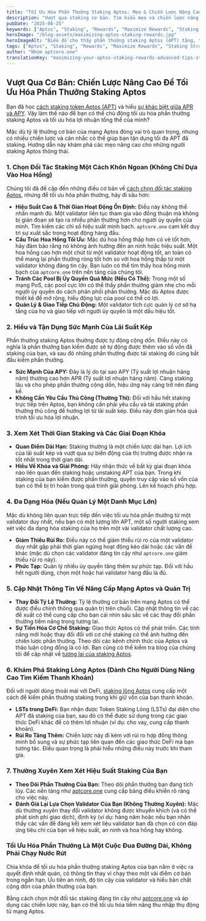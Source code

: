 ```yaml
---
title: "Tối Ưu Hóa Phần Thưởng Staking Aptos: Mẹo & Chiến Lược Nâng Cao"
description: "Vượt qua staking cơ bản. Tìm hiểu mẹo và chiến lược nâng cao để tối ưu hóa phần thưởng staking Aptos (APT), tối ưu hóa lợi nhuận và đưa ra quyết định thông minh với APT được ủy quyền của bạn."
pubDate: "2025-08-25"
keywords: ["Aptos", "Staking", "Rewards", "Maximize Rewards", "Staking Strategy", "APT", "Crypto Yield", "aptcore.one"]
heroImage: "/blog-assets/maximizing-aptos-staking-rewards.jpg"
heroImageAlt: "Biểu đồ cho thấy phần thưởng staking Aptos (APT) tăng, tượng trưng cho tối ưu hóa và chiến lược"
tags: ["Aptos", "Staking", "Rewards", "Maximize Rewards", "Staking Strategy", "APT", "Crypto Yield", "aptcore.one"]
author: "Nhóm aptcore.one"
translationKey: "maximizing-your-aptos-staking-rewards-advanced-tips-strategies"
---
```


## Vượt Qua Cơ Bản: Chiến Lược Nâng Cao Để Tối Ưu Hóa Phần Thưởng Staking Aptos

Bạn đã học [cách staking token Aptos (APT)](/blog/vi/huong-dan-cho-nguoi-moi-bat-dau-ve-staking-aptos-apt-tren-aptcore-one) và hiểu [sự khác biệt giữa APR và APY](/blog/vi/phan-thuong-staking-aptos-giai-thich-apr-va-apy-va-cach-aptcore-one-hien-thi-chung). Vậy làm thế nào để bạn có thể chủ động tối ưu hóa phần thưởng staking Aptos và tối ưu hóa lợi nhuận tổng thể của mình?

Mặc dù tỷ lệ thưởng cơ bản của mạng Aptos đóng vai trò quan trọng, nhưng có nhiều chiến lược và cân nhắc có thể giúp bạn tận dụng tối đa APT đã staking. Hướng dẫn này khám phá các mẹo nâng cao cho những người staking Aptos thông thái.

### 1. Chọn Đối Tác Staking Một Cách Khôn Ngoan (Không Chỉ Dựa Vào Hoa Hồng)

Chúng tôi đã đề cập đến những điều cơ bản về [cách chọn đối tác staking Aptos](/blog/vi/chon-doi-tac-staking-aptos-toi-da-hoa-phan-thuong-bao-mat-voi-aptcore-one), nhưng để tối ưu hóa phần thưởng, hãy đi sâu hơn:

* **Hiệu Suất Cao & Thời Gian Hoạt Động Ổn Định:** Điều này không thể nhấn mạnh đủ. Một validator liên tục tham gia vào đồng thuận mà không bị gián đoạn sẽ tạo ra nhiều phần thưởng hơn cho người ủy quyền của mình. Tìm kiếm các chỉ số hiệu suất minh bạch. `aptcore.one` cam kết duy trì sự xuất sắc trong hoạt động hàng đầu.
* **Cấu Trúc Hoa Hồng Tối Ưu:** Mặc dù hoa hồng thấp hơn có vẻ tốt hơn, hãy đảm bảo rằng nó không ảnh hưởng đến an ninh hoặc hiệu suất. Một hoa hồng cao hơn một chút từ một validator hoạt động tốt, an toàn có thể mang lại phần thưởng ròng tốt hơn so với hoa hồng thấp từ một validator không đáng tin cậy. Bạn luôn có thể tìm thấy hoa hồng minh bạch của `aptcore.one` trên nền tảng của chúng tôi.
* **Tránh Các Pool Bị Ủy Quyền Quá Mức (Nếu Có Thể):** Trong một số mạng PoS, các pool cực lớn có thể thấy phần thưởng giảm nhẹ cho mỗi người ủy quyền do cách phân phối phần thưởng. Mặc dù Aptos được thiết kế để mở rộng, hiểu động lực của pool có thể có lợi.
* **Quản Lý & Giao Tiếp Chủ Động:** Một validator tích cực quản lý cơ sở hạ tầng của họ và giao tiếp với người ủy quyền là một dấu hiệu tốt.

### 2. Hiểu và Tận Dụng Sức Mạnh Của Lãi Suất Kép

Phần thưởng staking Aptos thường được tự động cộng dồn. Điều này có nghĩa là phần thưởng bạn kiếm được sẽ tự động được thêm vào số vốn đã staking của bạn, và sau đó những phần thưởng được tái staking đó cũng bắt đầu kiếm phần thưởng.

* **Sức Mạnh Của APY:** Đây là lý do tại sao APY (Tỷ suất lợi nhuận hàng năm) thường cao hơn APR (Tỷ suất lợi nhuận hàng năm). Càng staking lâu và cho phép phần thưởng cộng dồn, hiệu ứng này càng trở nên đáng kể.
* **Không Cần Yêu Cầu Thủ Công (Thường Thì):** Đối với hầu hết staking trực tiếp trên Aptos, bạn không cần phải yêu cầu và tái staking phần thưởng thủ công để hưởng lợi từ lãi suất kép. Điều này đơn giản hóa quá trình tối ưu hóa lợi nhuận.

### 3. Xem Xét Thời Gian Staking và Các Giai Đoạn Khóa

* **Quan Điểm Dài Hạn:** Staking thường là một chiến lược dài hạn. Lợi ích của lãi suất kép và vượt qua sự biến động của thị trường được nhận ra tốt nhất trong thời gian dài.
* **Hiểu Về Khóa và Giải Phóng:** Hãy nhận thức về bất kỳ giai đoạn khóa nào liên quan đến staking hoặc unstaking APT của bạn. Trong khi staking của bạn kiếm được phần thưởng, quyền truy cập vào số vốn của bạn có thể bị trì hoãn trong quá trình giải phóng. Lên kế hoạch phù hợp.

### 4. Đa Dạng Hóa (Nếu Quản Lý Một Danh Mục Lớn)

Mặc dù không liên quan trực tiếp đến việc tối ưu hóa phần thưởng từ một validator duy nhất, nếu bạn có một lượng lớn APT, một số người staking xem xét việc đa dạng hóa staking của họ trên một vài validator chất lượng cao.

* **Giảm Thiểu Rủi Ro:** Điều này có thể giảm thiểu rủi ro của một validator duy nhất gặp phải thời gian ngừng hoạt động kéo dài hoặc các vấn đề khác (mặc dù chọn các validator đáng tin cậy như `aptcore.one` giảm thiểu rủi ro này).
* **Phức Tạp:** Quản lý nhiều ủy quyền tăng thêm sự phức tạp. Đối với hầu hết người dùng, chọn một hoặc hai validator hàng đầu là đủ.

### 5. Cập Nhật Thông Tin Về Nâng Cấp Mạng Aptos và Quản Trị

* **Thay Đổi Tỷ Lệ Thưởng:** Tỷ lệ thưởng cơ bản trên mạng Aptos có thể được điều chỉnh thông qua quản trị trên chuỗi. Cập nhật thông tin về các đề xuất có thể cung cấp cho bạn cái nhìn sâu sắc về các thay đổi phần thưởng tiềm năng trong tương lai.
* **Sự Tiến Hóa Cơ Chế Staking:** Giao thức Aptos có thể phát triển. Các tính năng mới hoặc thay đổi đối với cơ chế staking có thể ảnh hưởng đến chiến lược phần thưởng. Theo dõi các kênh chính thức của Aptos và thảo luận cộng đồng là có lợi. Bạn cũng có thể kiểm tra blog của chúng tôi để cập nhật về [tương lai của staking Aptos](/blog/vi/tuong-lai-cua-staking-aptos-xu-huong-doi-moi-va-tinh-nang-sap-toi).

### 6. Khám Phá Staking Lỏng Aptos (Dành Cho Người Dùng Nâng Cao Tìm Kiếm Thanh Khoản)

Đối với người dùng thoải mái với DeFi, [staking lỏng Aptos](/blog/vi/kham-pha-sau-ve-staking-thanh-khoan-aptos-mo-khoa-thanh-khoan-toi-da-hoa-phan-thuong-apt) cung cấp một cách để kiếm phần thưởng staking trong khi giữ vốn của bạn thanh khoản.

* **LSTs trong DeFi:** Bạn nhận được Token Staking Lỏng (LSTs) đại diện cho APT đã staking của bạn, sau đó có thể được sử dụng trong các giao thức DeFi khác để có thêm lợi nhuận (ví dụ: cho vay, cung cấp thanh khoản).
* **Rủi Ro Tăng Thêm:** Chiến lược này đi kèm với rủi ro hợp đồng thông minh bổ sung và sự phức tạp liên quan đến các giao thức DeFi mà bạn tương tác. Điều quan trọng là phải hiểu những điều này trước khi tham gia.

### 7. Thường Xuyên Xem Xét Hiệu Suất Staking Của Bạn

* **Theo Dõi Phần Thưởng Của Bạn:** Theo dõi phần thưởng bạn đang tích lũy. Các nền tảng như [aptcore.one](https://aptcore.one) cung cấp bảng điều khiển rõ ràng cho việc này.
* **Đánh Giá Lại Lựa Chọn Validator Của Bạn (Không Thường Xuyên):** Mặc dù thường xuyên thay đổi validator không được khuyến khích (và có thể phát sinh phí giao dịch), định kỳ (ví dụ: hàng năm hoặc nếu bạn nhận thấy các vấn đề đáng kể) xem xét liệu validator bạn đã chọn có còn đáp ứng tiêu chí của bạn về hiệu suất, an ninh và hoa hồng hay không.

### Tối Ưu Hóa Phần Thưởng Là Một Cuộc Đua Đường Dài, Không Phải Chạy Nước Rút

Chìa khóa để tối ưu hóa phần thưởng staking Aptos của bạn nằm ở việc ra quyết định nhất quán, có thông tin thay vì chạy theo một vài điểm cơ bản trong ngắn hạn. Ưu tiên an ninh, độ tin cậy của validator và hiểu bản chất cộng dồn của phần thưởng của bạn.

Bằng cách chọn một đối tác staking đáng tin cậy như [aptcore.one](https://aptcore.one) và áp dụng các chiến lược này, bạn có thể tối ưu hóa tiềm năng thu nhập thụ động từ mạng Aptos.
